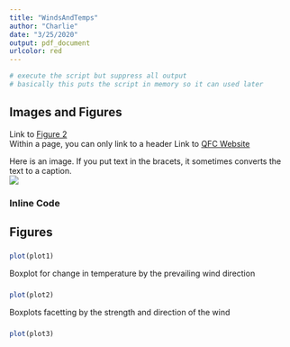 ```yaml
---
title: "WindsAndTemps"
author: "Charlie"
date: "3/25/2020"
output: pdf_document
urlcolor: red
---
```


```r
# execute the script but suppress all output
# basically this puts the script in memory so it can used later
```

## Images and Figures
Link to [Figure 2](#anchor2)  
Within a page, you can only link to a header
Link to [QFC Website](https://www.canr.msu.edu/qfc/)  

Here is an image.  If you put text in the bracets, it sometimes converts the text to a caption.  
![](images/QFCLogo.PNG)  

### Inline Code


## Figures

### {#anchor1}
```r
plot(plot1)
```

Boxplot for change in temperature by the prevailing wind direction

### {#anchor2}
```r
plot(plot2)
```

Boxplots facetting by the strength and direction of the wind

### {#anchor3}
```r
plot(plot3)
```


